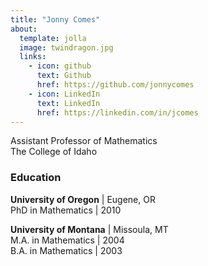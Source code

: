 ```yaml
---
title: "Jonny Comes"
about:
  template: jolla
  image: twindragon.jpg
  links:
    - icon: github
      text: Github
      href: https://github.com/jonnycomes
    - icon: LinkedIn
      text: LinkedIn
      href: https://linkedin.com/in/jcomes
---
```


Assistant Professor of Mathematics
<br>
The College of Idaho

### Education

**University of Oregon** | Eugene, OR
<br>
PhD in Mathematics | 2010 

**University of Montana** | Missoula, MT
<br>
M.A. in Mathematics | 2004
<br>
B.A. in Mathematics | 2003







